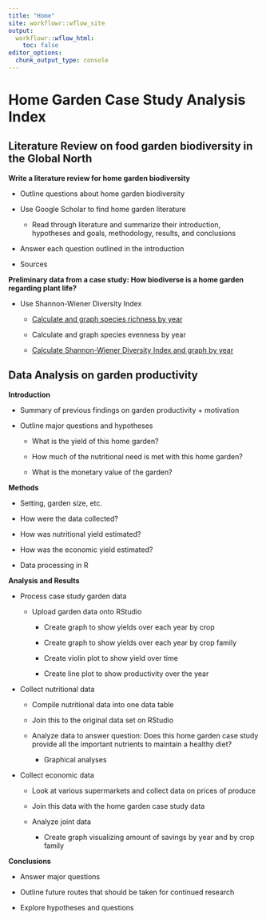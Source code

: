```yaml
---
title: "Home"
site: workflowr::wflow_site
output:
  workflowr::wflow_html:
    toc: false
editor_options:
  chunk_output_type: console
---
```


# Home Garden Case Study Analysis Index 

## Literature Review on food garden biodiversity in the Global North

**Write a literature review for home garden biodiversity** 

- Outline questions about home garden biodiversity  

- Use Google Scholar to find home garden literature

  - Read through literature and summarize their introduction, hypotheses and goals, methodology, results, and conclusions 

- Answer each question outlined in the introduction

- Sources 

**Preliminary data from a case study: How biodiverse is a home garden regarding plant life?**   

- Use Shannon-Wiener Diversity Index  

  - [Calculate and graph species richness by year](Species-Richness-RMark.html)  

  - Calculate and graph species evenness by year  

  - [Calculate Shannon-Wiener Diversity Index and graph by year](Shannon-Index.html) 

## Data Analysis on garden productivity

**Introduction**

- Summary of previous findings on garden productivity + motivation  

- Outline major questions and hypotheses  

  - What is the yield of this home garden?   

  - How much of the nutritional need is met with this home garden?  

  - What is the monetary value of the garden? 

**Methods** 

- Setting, garden size, etc. 

- How were the data collected? 

- How was nutritional yield estimated? 

- How was the economic yield estimated? 

- Data processing in R 

**Analysis and Results**  

- Process case study garden data  

  - Upload garden data onto RStudio  

    - Create graph to show yields over each year by crop

    - Create graph to show yields over each year by crop family

    - Create violin plot to show yield over time  

    - Create line plot to show productivity over the year 

- Collect nutritional data  

  - Compile nutritional data into one data table  

  - Join this to the original data set on RStudio  

  - Analyze data to answer question: Does this home garden case study provide all the important nutrients to maintain a healthy diet?   

    - Graphical analyses 

- Collect economic data  

  - Look at various supermarkets and collect data on prices of produce  

  - Join this data with the home garden case study data  

  - Analyze joint data  

    - Create graph visualizing amount of savings by year and by crop family  

**Conclusions**  

- Answer major questions 

- Outline future routes that should be taken for continued research  

- Explore hypotheses and questions 
